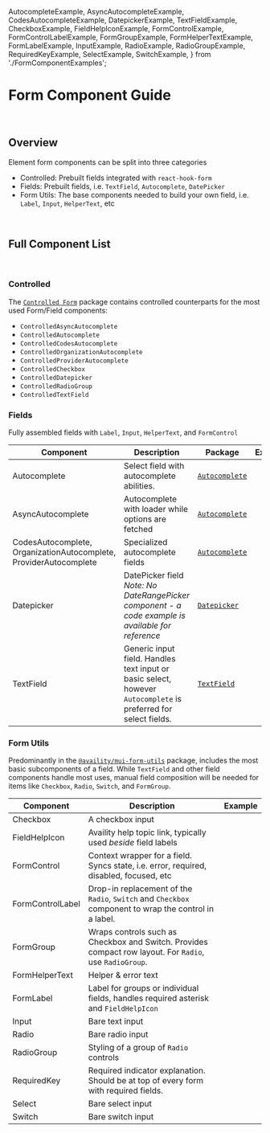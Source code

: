   AutocompleteExample,
  AsyncAutocompleteExample,
  CodesAutocompleteExample,
  DatepickerExample,
  TextFieldExample,
  CheckboxExample,
  FieldHelpIconExample,
  FormControlExample,
  FormControlLabelExample,
  FormGroupExample,
  FormHelperTextExample,
  FormLabelExample,
  InputExample,
  RadioExample,
  RadioGroupExample,
  RequiredKeyExample,
  SelectExample,
  SwitchExample,
} from './FormComponentExamples';

<Meta title="Form Components/Component Guide" />

# Form Component Guide
<br />

## Overview

Element form components can be split into three categories

- Controlled: Prebuilt fields integrated with `react-hook-form`
- Fields: Prebuilt fields, i.e. `TextField`, `Autocomplete`, `DatePicker`
- Form Utils: The base components needed to build your own field, i.e. `Label`, `Input`, `HelperText`, etc

<br />

## Full Component List

<br />

### Controlled

The [`Controlled Form`](./?path=/docs/form-components-controlled-form-introduction--docs) package contains
controlled counterparts for the most used Form/Field components:

- `ControlledAsyncAutocomplete`
- `ControlledAutocomplete`
- `ControlledCodesAutocomplete`
- `ControlledOrganizationAutocomplete`
- `ControlledProviderAutocomplete`
- `ControlledCheckbox`
- `ControlledDatepicker`
- `ControlledRadioGroup`
- `ControlledTextField`

### Fields

Fully assembled fields with `Label`, `Input`, `HelperText`, and `FormControl`

| Component | Description | Package | Example |
| --------- | ----------- | ------- | ------- |
| Autocomplete | Select field with autocomplete abilities. | [`Autocomplete`](./?path=/docs/form-components-autocomplete-introduction--docs) | <AutocompleteExample/> |
| AsyncAutocomplete | Autocomplete with loader while options are fetched | [`Autocomplete`](./?path=/docs/form-components-autocomplete-introduction--docs) | <AsyncAutocompleteExample/> |
| CodesAutocomplete, <br />OrganizationAutocomplete, <br />ProviderAutocomplete | Specialized autocomplete fields | [`Autocomplete`](./?path=/docs/form-components-autocomplete-introduction--docs) | <CodesAutocompleteExample/> |
| Datepicker | DatePicker field <br />*Note: No DateRangePicker component - a code example is available for reference* | [`Datepicker`](./?path=/docs/form-components-datepicker-introduction--docs) | <DatepickerExample/> |
| TextField | Generic input field. Handles text input or basic select, however `Autocomplete` is preferred for select fields. | [`TextField`](./?path=/docs/form-components-textfield-introduction--docs) | <TextFieldExample/> |

### Form Utils

Predominantly in the [`@availity/mui-form-utils`](./?path=/docs/form-components-formutils-introduction--docs) package,
includes the most basic subcomponents of a field. While `TextField` and other field components handle most uses,
manual field composition will be needed for items like `Checkbox`, `Radio`, `Switch`, and `FormGroup`.

| Component | Description | Example |
| --------- | ----------- | ------- |
| Checkbox | A checkbox input | <CheckboxExample/> |
| FieldHelpIcon | Availity help topic link, typically used *beside* field labels | <FieldHelpIconExample/> |
| FormControl | Context wrapper for a field. Syncs state, i.e. error, required, disabled, focused, etc | <FormControlExample/> |
| FormControlLabel | Drop-in replacement of the `Radio`, `Switch` and `Checkbox` component to wrap the control in a label. | <FormControlLabelExample/> |
| FormGroup | Wraps controls such as Checkbox and Switch. Provides compact row layout. For `Radio`, use `RadioGroup`. | <FormGroupExample/> |
| FormHelperText | Helper & error text | <FormHelperTextExample/> |
| FormLabel | Label for groups or individual fields, handles required asterisk and `FieldHelpIcon` | <FormLabelExample/> |
| Input | Bare text input | <InputExample/> |
| Radio | Bare radio input | <RadioExample/> |
| RadioGroup | Styling of a group of `Radio` controls | <RadioGroupExample/> |
| RequiredKey | Required indicator explanation. Should be at top of every form with required fields. | <RequiredKeyExample/> |
| Select | Bare select input | <SelectExample/> |
| Switch | Bare switch input | <SwitchExample/> |
